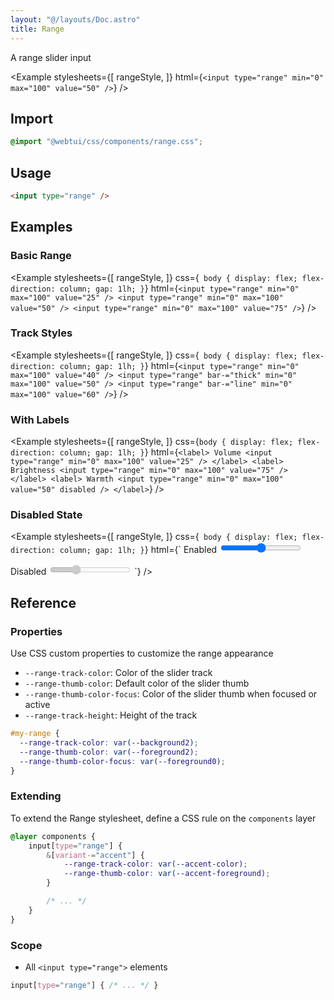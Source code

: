 ```yaml
---
layout: "@/layouts/Doc.astro"
title: Range
---
```



A range slider input

<Example
    stylesheets={[
        rangeStyle,
    ]}
    html={`<input type="range" min="0" max="100" value="50" />`}
/>

## Import

```css
@import "@webtui/css/components/range.css";
```

## Usage

```html
<input type="range" />
```

## Examples

### Basic Range

<Example
    stylesheets={[
        rangeStyle,
    ]}
    css={`
body {
    display: flex;
    flex-direction: column;
    gap: 1lh;
}`}
    html={`
<input type="range" min="0" max="100" value="25" />
<input type="range" min="0" max="100" value="50" />
<input type="range" min="0" max="100" value="75" />
`}
/>

### Track Styles

<Example
    stylesheets={[
        rangeStyle,
    ]}
    css={`
body {
    display: flex;
    flex-direction: column;
    gap: 1lh;
}`}
    html={`
<input type="range" min="0" max="100" value="40" />
<input type="range" bar-="thick" min="0" max="100" value="50" />
<input type="range" bar-="line" min="0" max="100" value="60" />
`}
/>

### With Labels

<Example
    stylesheets={[
        rangeStyle,
    ]}
    css={`body {
    display: flex;
    flex-direction: column;
    gap: 1lh;
}`}
    html={`
<label>
    Volume
    <input type="range" min="0" max="100" value="25" />
</label>
<label>
    Brightness
    <input type="range" min="0" max="100" value="75" />
</label>
<label>
    Warmth
    <input type="range" min="0" max="100" value="50" disabled />
</label>
`}
/>

### Disabled State

<Example
    stylesheets={[
        rangeStyle,
    ]}
    css={`
body {
    display: flex;
    flex-direction: column;
    gap: 1lh;
}`}
    html={`
<label>
    Enabled
    <input type="range" min="0" max="100" value="50" />
</label>

<label>
    Disabled
    <input type="range" min="0" max="100" value="30" disabled />
</label>
`}
/>

## Reference

### Properties

Use CSS custom properties to customize the range appearance

- `--range-track-color`: Color of the slider track
- `--range-thumb-color`: Default color of the slider thumb
- `--range-thumb-color-focus`: Color of the slider thumb when focused or active
- `--range-track-height`: Height of the track

```css
#my-range {
  --range-track-color: var(--background2);
  --range-thumb-color: var(--foreground2);
  --range-thumb-color-focus: var(--foreground0);
}
```

### Extending

To extend the Range stylesheet, define a CSS rule on the `components` layer

```css
@layer components {
    input[type="range"] {
        &[variant-="accent"] {
            --range-track-color: var(--accent-color);
            --range-thumb-color: var(--accent-foreground);
        }

        /* ... */
    }
}
```

### Scope

- All `<input type="range">` elements

```css
input[type="range"] { /* ... */ }
```
